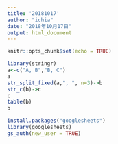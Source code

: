 ```yaml
---
title: '20181017'
author: "ichia"
date: "2018年10月17日"
output: html_document
---
```


```r
knitr::opts_chunk$set(echo = TRUE)
```

```r
library(stringr)
a<-c("A, B","B, C")
a
str_split_fixed(a,", ", n=3)->b
str_c(b)->c
c
table(b)
b

```

```r
install.packages("googlesheets")
library(googlesheets)
gs_auth(new_user = TRUE)

```

